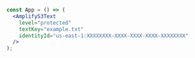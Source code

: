 ```jsx
const App = () => (
  <AmplifyS3Text
    level="protected"
    textKey="example.txt"
    identityId="us-east-1:XXXXXXXX-XXXX-XXXX-XXXX-XXXXXXXX"
  />
);
```
